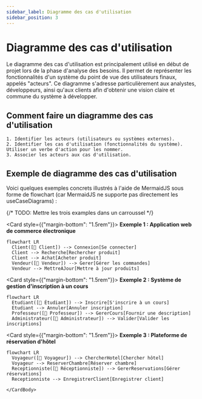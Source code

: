 ```yaml
---
sidebar_label: Diagramme des cas d'utilisation
sidebar_position: 3
---
```


# Diagramme des cas d'utilisation

Le diagramme des cas d'utilisation est principalement utilisé en début de
projet lors de la phase d'analyse des besoins. Il permet de représenter les
fonctionnalités d'un système du point de vue des utilisateurs finaux, appelés
"acteurs". Ce diagramme s'adresse particulièrement aux analystes, développeurs,
ainsi qu'aux clients afin d'obtenir une vision claire et commune du système à
développer.

## Comment faire un diagramme des cas d'utilisation

    1. Identifier les acteurs (utilisateurs ou systèmes externes).
    2. Identifier les cas d'utilisation (fonctionnalités du système). Utiliser un verbe d'action pour les nommer.
    3. Associer les acteurs aux cas d'utilisation.

## Exemple de diagramme des cas d'utilisation

Voici quelques exemples concrets illustrés à l'aide de MermaidJS sous forme de
flowchart (car MermaidJS ne supporte pas directement les useCaseDiagrams) :

{/* TODO: Mettre les trois examples dans un carroussel */}

<Card style={{"margin-bottom": "1.5rem"}}>
  <CardHeader>
  **Exemple 1 : Application web de commerce électronique**
  </CardHeader>
  <CardBody>
```mermaid
flowchart LR
  Client([👤 Client]) --> Connexion[Se connecter]
  Client --> Recherche[Rechercher produit]
  Client --> Achat[Acheter produit]
  Vendeur([👤 Vendeur]) --> Gerer[Gérer les commandes]
  Vendeur --> MettreAJour[Mettre à jour produits]
```
   </CardBody>
</Card>

<Card style={{"margin-bottom": "1.5rem"}}>
  <CardHeader>
**Exemple 2 : Système de gestion d'inscription à un cours**
  </CardHeader>
  <CardBody>
```mermaid
flowchart LR
  Etudiant([👤 Étudiant]) --> Inscrire[S'inscrire à un cours]
  Etudiant --> Annuler[Annuler inscription]
  Professeur([👤 Professeur]) --> GererCours[Fournir une description]
  Administrateur([👤 Administrateur]) --> Valider[Valider les inscriptions]
```
   </CardBody>
</Card>

<Card style={{"margin-bottom": "1.5rem"}}>
  <CardHeader>
**Exemple 3 : Plateforme de réservation d'hôtel**
  </CardHeader>
  <CardBody>
```mermaid
flowchart LR
  Voyageur([👤 Voyageur]) --> ChercherHotel[Chercher hôtel]
  Voyageur --> ReserverChambre[Réserver chambre]
  Receptionniste([👤 Réceptionniste]) --> GererReservations[Gérer réservations]
  Receptionniste --> EnregistrerClient[Enregistrer client]
```
    </CardBody>
</Card>